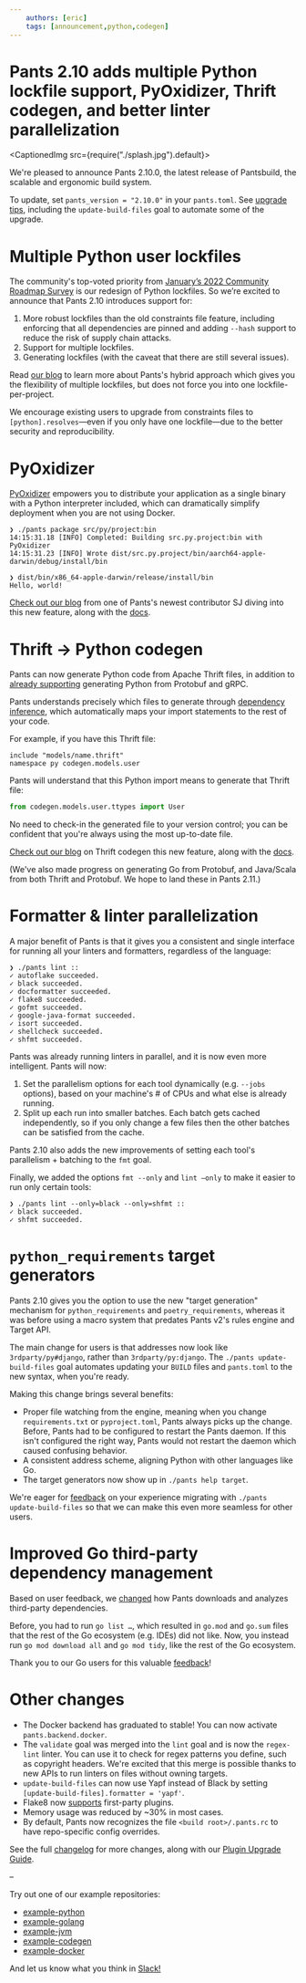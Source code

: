 ```yaml
---
    authors: [eric]
    tags: [announcement,python,codegen]
---
```


# Pants 2.10 adds multiple Python lockfile support, PyOxidizer, Thrift codegen, and better linter parallelization

<CaptionedImg src={require("./splash.jpg").default}></CaptionedImg>

<!--truncate-->

We're pleased to announce Pants 2.10.0, the latest release of Pantsbuild, the scalable and ergonomic build system.

To update, set `pants_version = "2.10.0"` in your `pants.toml`. See [upgrade tips](https://www.pantsbuild.org/docs/upgrade-tips), including the `update-build-files` goal to automate some of the upgrade.

# Multiple Python user lockfiles

The community's top-voted priority from [January’s 2022 Community Roadmap Survey](../2022-03-21-the-2022-annual-community-survey-is-a-wrap-and-the-results-are-in/index.md) is our redesign of Python lockfiles. So we’re excited to announce that Pants 2.10 introduces support for:

1.  More robust lockfiles than the old constraints file feature, including enforcing that all dependencies are pinned and adding `--hash` support to reduce the risk of supply chain attacks.
2.  Support for multiple lockfiles.
3.  Generating lockfiles (with the caveat that there are still several issues).

Read [our blog](../2022-05-25-multiple-lockfiles-python/index.md) to learn more about Pants's hybrid approach which gives you the flexibility of multiple lockfiles, but does not force you into one lockfile-per-project.

We encourage existing users to upgrade from constraints files to `[python].resolves`—even if you only have one lockfile—due to the better security and reproducibility.

# PyOxidizer

[PyOxidizer](https://pyoxidizer.readthedocs.io/en/stable/) empowers you to distribute your application as a single binary with a Python interpreter included, which can dramatically simplify deployment when you are not using Docker.

```shell
❯ ./pants package src/py/project:bin
14:15:31.18 [INFO] Completed: Building src.py.project:bin with PyOxidizer
14:15:31.23 [INFO] Wrote dist/src.py.project/bin/aarch64-apple-darwin/debug/install/bin

❯ dist/bin/x86_64-apple-darwin/release/install/bin
Hello, world!
```

[Check out our blog](../2022-02-18-packaging-python-with-the-pyoxidizer-pants-plugin/index.md) from one of Pants's newest contributor SJ diving into this new feature, along with the [docs](https://www.pantsbuild.org/docs/pyoxidizer).

# Thrift → Python codegen

Pants can now generate Python code from Apache Thrift files, in addition to [already supporting](https://www.pantsbuild.org/docs/protobuf-python) generating Python from Protobuf and gRPC.

Pants understands precisely which files to generate through [dependency inference](../2020-10-29-dependency-inference/index.md), which automatically maps your import statements to the rest of your code.

For example, if you have this Thrift file:

```thrift
include "models/name.thrift"
namespace py codegen.models.user
```

Pants will understand that this Python import means to generate that Thrift file:

```python
from codegen.models.user.ttypes import User
```

No need to check-in the generated file to your version control; you can be confident that you're always using the most up-to-date file.

[Check out our blog](../2022-03-07-thrift-python/index.md) on Thrift codegen this new feature, along with the [docs](https://www.pantsbuild.org/v2.10/docs/thrift-python).

(We've also made progress on generating Go from Protobuf, and Java/Scala from both Thrift and Protobuf. We hope to land these in Pants 2.11.)

# Formatter & linter parallelization

A major benefit of Pants is that it gives you a consistent and single interface for running all your linters and formatters, regardless of the language:

```shell
❯ ./pants lint ::
✓ autoflake succeeded.
✓ black succeeded.
✓ docformatter succeeded.
✓ flake8 succeeded.
✓ gofmt succeeded.
✓ google-java-format succeeded.
✓ isort succeeded.
✓ shellcheck succeeded.
✓ shfmt succeeded.
```

Pants was already running linters in parallel, and it is now even more intelligent. Pants will now:

1.  Set the parallelism options for each tool dynamically (e.g. `--jobs` options), based on your machine's # of CPUs and what else is already running.
2.  Split up each run into smaller batches. Each batch gets cached independently, so if you only change a few files then the other batches can be satisfied from the cache.

Pants 2.10 also adds the new improvements of setting each tool's parallelism + batching to the `fmt` goal.

Finally, we added the options `fmt --only` and `lint –only` to make it easier to run only certain tools:

```shell
❯ ./pants lint --only=black --only=shfmt ::
✓ black succeeded.
✓ shfmt succeeded.
```

# `python_requirements` target generators

Pants 2.10 gives you the option to use the new "target generation" mechanism for `python_requirements` and `poetry_requirements`, whereas it was before using a macro system that predates Pants v2's rules engine and Target API.

The main change for users is that addresses now look like `3rdparty/py#django`, rather than `3rdparty/py:django`. The `./pants update-build-files` goal automates updating your `BUILD` files and `pants.toml` to the new syntax, when you're ready.

Making this change brings several benefits:

- Proper file watching from the engine, meaning when you change `requirements.txt` or `pyproject.toml`, Pants always picks up the change. Before, Pants had to be configured to restart the Pants daemon. If this isn't configured the right way, Pants would not restart the daemon which caused confusing behavior.
- A consistent address scheme, aligning Python with other languages like Go.
- The target generators now show up in `./pants help target`.

We're eager for [feedback](https://www.pantsbuild.org/docs/getting-help) on your experience migrating with `./pants update-build-files` so that we can make this even more seamless for other users.

# Improved Go third-party dependency management

Based on user feedback, we [changed](https://github.com/pantsbuild/pants/pull/14157) how Pants downloads and analyzes third-party dependencies.

Before, you had to run `go list …`, which resulted in `go.mod` and `go.sum` files that the rest of the Go ecosystem (e.g. IDEs) did not like. Now, you instead run `go mod download all` and `go mod tidy`, like the rest of the Go ecosystem.

Thank you to our Go users for this valuable [feedback](https://www.pantsbuild.org/docs/getting-help)!

# Other changes

- The Docker backend has graduated to stable! You can now activate `pants.backend.docker`.
- The `validate` goal was merged into the `lint` goal and is now the `regex-lint` linter. You can use it to check for regex patterns you define, such as copyright headers. We're excited that this merge is possible thanks to new APIs to run linters on files without owning targets.
- `update-build-files` can now use Yapf instead of Black by setting `[update-build-files].formatter = 'yapf'`.
- Flake8 now [supports](https://www.pantsbuild.org/docs/reference-flake8#advanced-options) first-party plugins.
- Memory usage was reduced by ~30% in most cases.
- By default, Pants now recognizes the file `<build root>/.pants.rc` to have repo-specific config overrides.

See the full [changelog](https://github.com/pantsbuild/pants/blob/main/src/python/pants/notes/2.10.x.md) for more changes, along with our [Plugin Upgrade Guide](https://www.pantsbuild.org/docs/plugin-upgrade-guide).

–

Try out one of our example repositories:

- [example-python](https://github.com/pantsbuild/example-python)
- [example-golang](https://github.com/pantsbuild/example-golang)
- [example-jvm](https://github.com/pantsbuild/example-jvm)
- [example-codegen](https://github.com/pantsbuild/example-codegen)
- [example-docker](https://github.com/pantsbuild/example-docke)

And let us know what you think in [Slack!](https://www.pantsbuild.org/docs/getting-help)
